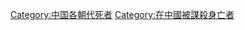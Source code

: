{{DEFAULTSORT:Z中國歷代被殺害人物}}
[[Category:中国各朝代死者|Category:中国各朝代死者]]
[[Category:在中國被謀殺身亡者|Category:在中國被謀殺身亡者]]